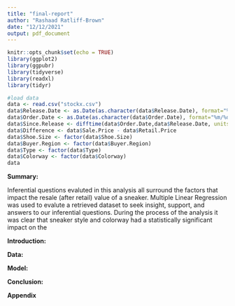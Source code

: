 ```yaml
---
title: "final-report"
author: "Rashaad Ratliff-Brown"
date: "12/12/2021"
output: pdf_document
---
```


```r
knitr::opts_chunk$set(echo = TRUE)
library(ggplot2)
library(ggpubr)
library(tidyverse)
library(readxl)
library(tidyr)
```


```r
#load data
data <- read.csv("stockx.csv")
data$Release.Date <- as.Date(as.character(data$Release.Date), format="%m/%d/%y")
data$Order.Date <- as.Date(as.character(data$Order.Date), format="%m/%d/%y")
data$Since.Release <- difftime(data$Order.Date,data$Release.Date, units = "days")
data$Difference <- data$Sale.Price - data$Retail.Price
data$Shoe.Size <- factor(data$Shoe.Size)
data$Buyer.Region <- factor(data$Buyer.Region)
data$Type <- factor(data$Type)
data$Colorway <- factor(data$Colorway)
data
```

**Summary: **

Inferential questions evaluted in this analysis all surround the factors that impact the resale (after retail) value of a sneaker. Multiple Linear Regression was used to evalute a retrieved dataset to seek insight, support, and answers to our inferential questions. During the process of the analysis it was clear that sneaker style and colorway had a statistically significant impact on the  

**Introduction: **

**Data: **

**Model: **

**Conclusion: **

**Appendix **